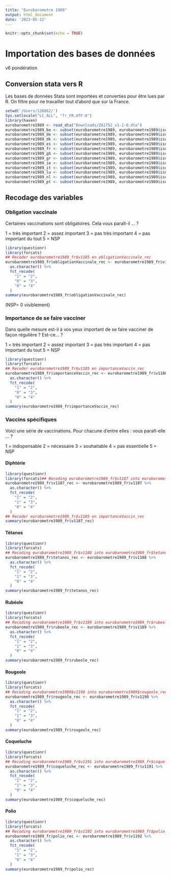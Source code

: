 ```yaml
---
title: "Eurobarometre 1989"
output: html_document
date: '2023-05-12'
---
```


```r
knitr::opts_chunk$set(echo = TRUE)
```

# Importation des bases de données

v6 pondération

## Conversion stata vers R
Les bases de données Stata sont importées et converties pour être lues par R. On filtre pour ne travailler tout d'abord que sur la France.

```r
setwd('/Users/126862/')
Sys.setlocale("LC_ALL", "fr_FR.UTF-8")
library(haven)
eurobarometre1989 <- read_dta("Downloads/ZA1752_v1-1-0.dta")
eurobarometre1989_be <- subset(eurobarometre1989, eurobarometre1989$isocntry == "BE")
eurobarometre1989_de <- subset(eurobarometre1989, eurobarometre1989$isocntry == "DE")
eurobarometre1989_dk <- subset(eurobarometre1989, eurobarometre1989$isocntry == "DK")
eurobarometre1989_es <- subset(eurobarometre1989, eurobarometre1989$isocntry == "ES")
eurobarometre1989_fr <- subset(eurobarometre1989, eurobarometre1989$isocntry == "FR")
eurobarometre1989_gb <- subset(eurobarometre1989, eurobarometre1989$isocntry == "GB")
eurobarometre1989_gr <- subset(eurobarometre1989, eurobarometre1989$isocntry == "GR")
eurobarometre1989_ie <- subset(eurobarometre1989, eurobarometre1989$isocntry == "IE")
eurobarometre1989_it <- subset(eurobarometre1989, eurobarometre1989$isocntry == "IT")
eurobarometre1989_lu <- subset(eurobarometre1989, eurobarometre1989$isocntry == "LU")
eurobarometre1989_nl <- subset(eurobarometre1989, eurobarometre1989$isocntry == "NL")
eurobarometre1989_pt <- subset(eurobarometre1989, eurobarometre1989$isocntry == "PT")
```


## Recodage des variables

### Obligation vaccinale

Certaines vaccinations sont obligatoires. Cela vous paraît-il ... ?

1 = très important
2 = assez important
3 = pas très important
4 = pas important du tout
5 = NSP


```r
library(questionr)
library(forcats)
## Recoder eurobarometre1989_fr$v1185 en obligationVaccinale_rec
eurobarometre1989_fr$obligationVaccinale_rec <- eurobarometre1989_fr$v1185 %>%
  as.character() %>%
  fct_recode(
    "1" = "2",
    "0" = "3",
    "0" = "4"
  )
summary(eurobarometre1989_fr$obligationVaccinale_rec)
```

(NSP= 0 visiblement)

### Importance de se faire vacciner

Dans quelle mesure est-il à vos yeux important de se faire vacciner de façon régulière ? Est-ce... ?

1 = très important
2 = assez important
3 = pas très important
4 = pas important du tout
5 = NSP


```r
library(questionr)
library(forcats)
## Recoder eurobarometre1989_fr$v1185 en importanceVaccin_rec
eurobarometre1989_fr$importanceVaccin_rec <- eurobarometre1989_fr$v1186 %>%
  as.character() %>%
  fct_recode(
    "1" = "2",
    "0" = "3",
    "0" = "4"
  )
summary(eurobarometre1989_fr$importanceVaccin_rec)
```

### Vaccins spécifiques

Voici une série de vaccinations. Pour chacune d'entre elles : vous paraît-elle ... ?

1 = indispensable
2 = nécessaire
3 = souhaitable
4 = pas essentielle
5 = NSP

#### Diphtérie


```r
library(questionr)
library(forcats)## Recoding eurobarometre1989_fr$v1187 into eurobarometre1989_fr$v1187_rec
eurobarometre1989_fr$v1187_rec <- eurobarometre1989_fr$v1187 %>%
  as.character() %>%
  fct_recode(
    "1" = "2",
    "1" = "3",
    "0" = "4"
  )
## Recoder eurobarometre1989_fr$v1185 en importanceVaccin_rec
summary(eurobarometre1989_fr$v1187_rec)
```

#### Tétanos

```r
library(questionr)
library(forcats)
## Recoding eurobarometre1989_fr$v1188 into eurobarometre1989_fr$tetanos_rec
eurobarometre1989_fr$tetanos_rec <- eurobarometre1989_fr$v1188 %>%
  as.character() %>%
  fct_recode(
    "1" = "2",
    "1" = "3",
    "0" = "4"
  )
summary(eurobarometre1989_fr$tetanos_rec)
```

#### Rubéole

```r
library(questionr)
library(forcats)
## Recoding eurobarometre1989_fr$v1189 into eurobarometre1989_fr$rubeole_rec
eurobarometre1989_fr$rubeole_rec <- eurobarometre1989_fr$v1189 %>%
  as.character() %>%
  fct_recode(
    "1" = "2",
    "1" = "3",
    "0" = "4"
  )
summary(eurobarometre1989_fr$rubeole_rec)
```

#### Rougeole

```r
library(questionr)
library(forcats)
## Recoding eurobarometre1989$v1190 into eurobarometre1989$rougeole_rec
eurobarometre1989_fr$rougeole_rec <- eurobarometre1989_fr$v1190 %>%
  as.character() %>%
  fct_recode(
    "1" = "2",
    "1" = "3",
    "0" = "4"
  )
summary(eurobarometre1989_fr$rougeole_rec)
```

#### Coqueluche


```r
library(questionr)
library(forcats)
## Recoding eurobarometre1989_fr$v1191 into eurobarometre1989_fr$coqueluche_rec
eurobarometre1989_fr$coqueluche_rec <- eurobarometre1989_fr$v1191 %>%
  as.character() %>%
  fct_recode(
    "1" = "2",
    "1" = "3",
    "0" = "4"
  )
summary(eurobarometre1989_fr$coqueluche_rec)
```

#### Polio

```r
library(questionr)
library(forcats)
## Recoding eurobarometre1989_fr$v1192 into eurobarometre1989_fr$polio_rec
eurobarometre1989_fr$polio_rec <- eurobarometre1989_fr$v1192 %>%
  as.character() %>%
  fct_recode(
    "1" = "2",
    "1" = "3",
    "0" = "4"
  )
summary(eurobarometre1989_fr$polio_rec)

```


###


